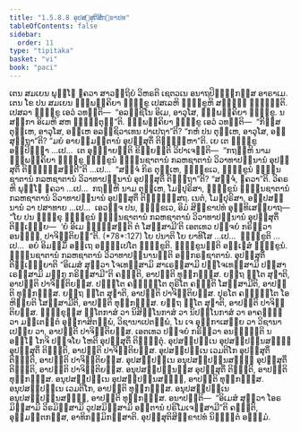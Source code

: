 ```yaml
---
title: "1.5.8.8 ອຸປສ຺ສຸຕິສິກ຺ຂາປທ"
tableOfContents: false
sidebar:
  order: 11
type: "tipitaka"
basket: "vi"
book: "paci"
---
```



<DynamicBreadcrumb />

<Division number="469" book="paci">

<Paragraph number="1391" book="paci">
ເຕນ ສມເຍນ ພຸທ຺ໂຘ ຠຄວາ ສາວຕ຺ຖິຍໍ ວິຫຣຕິ ເຊຕວເນ ອນາຖປິຓ຺ຑິກສ຺ສ ອາຣາເມ. ເຕນ ໂຂ ປນ ສມເຍນ ຉພ຺ພຄ຺ຄິຍາ ຠິກ຺ຂູ ເປສເລຫິ ຠິກ຺ຂູຫິ ສທ຺ຘິໍ ຠຓ຺ຑນ຺ຕິ. ເປສລາ ຠິກ຺ຂູ ເອວໍ ວທນ຺ຕິ—  “ອລຊ຺ຊິໂນ ອິເມ, ອາວຸໂສ, ຉພ຺ພຄ຺ຄິຍາ ຠິກ຺ຂູ. ນ ສກ຺ກາ ອິເມຫິ ສຫ ຠຓ຺ຑິຕຸນ຺”ຕິ. ຉພ຺ພຄ຺ຄິຍາ ຠິກ຺ຂູ ເອວໍ ວທນ຺ຕິ—  “ກິສ຺ສ ຕຸມ຺ເຫ, ອາວຸໂສ, ອມ຺ເຫ ອລຊ຺ຊິວາເທນ ປາເປຖາ”ຕິ? “ກຫໍ ປນ ຕຸມ຺ເຫ, ອາວຸໂສ, ອສ຺ສຸຕ຺ຖາ”ຕິ? “ມຍໍ ອາຍສ຺ມນ຺ຕານໍ ອຸປສ຺ສຸຕິໍ ຕິຏ຺ຐມ຺ຫາ”ຕິ.
</Paragraph>

<Paragraph number="1392" book="paci">
ເຍ ເຕ ຠິກ຺ຂູ ອປ຺ປິຈ຺ຉາ …ເປ…  ເຕ ອຸຊ຺ຌາຍນ຺ຕິ ຂິຍ຺ຍນ຺ຕິ ວິປາເຈນ຺ຕິ—  “ກຖຎ຺ຫິ ນາມ ຉພ຺ພຄ຺ຄິຍາ ຠິກ຺ຂູ ຠິກ຺ຂູນໍ ຠຓ຺ຑນຊາຕານໍ ກລຫຊາຕານໍ ວິວາທາປນ຺ນານໍ ອຸປສ຺ສຸຕິໍ ຕິຏ຺ຐິສ຺ສນ຺ຕີ”ຕິ …ເປ…  “ສຈ຺ຈໍ ກິຣ ຕຸມ຺ເຫ, ຠິກ຺ຂເວ, ຠິກ຺ຂູນໍ ຠຓ຺ຑນຊາຕານໍ ກລຫຊາຕານໍ ວິວາທາປນ຺ນານໍ ອຸປສ຺ສຸຕິໍ ຕິຏ຺ຐຖາ”ຕິ? “ສຈ຺ຈໍ, ຠຄວາ”ຕິ. ວິຄຣຫິ ພຸທ຺ໂຘ ຠຄວາ …ເປ…  ກຖຎ຺ຫິ ນາມ ຕຸມ຺ເຫ, ໂມຆປຸຣິສາ, ຠິກ຺ຂູນໍ ຠຓ຺ຑນຊາຕານໍ ກລຫຊາຕານໍ ວິວາທາປນ຺ນານໍ ອຸປສ຺ສຸຕິໍ ຕິຏ຺ຐິສ຺ສຖ. ເນຕໍ, ໂມຆປຸຣິສາ, ອປ຺ປສນ຺ນານໍ ວາ ປສາທາຍ …ເປ…  ເອວຎ຺ຈ ປນ, ຠິກ຺ຂເວ, ອິມໍ ສິກ຺ຂາປທໍ ອຸທ຺ທິເສຍ຺ຍາຖ—
</Paragraph>

</Division>
<Division number="470" book="paci">

<Paragraph number="1393" book="paci">
<Emphasis>“ໂຍ ປນ ຠິກ຺ຂຸ ຠິກ຺ຂູນໍ ຠຓ຺ຑນຊາຕານໍ ກລຫຊາຕານໍ ວິວາທາປນ຺ນານໍ ອຸປສ຺ສຸຕິໍ ຕິຏ຺ເຐຍ຺ຍ—  ‘ຍໍ ອິເມ ຠຓິສ຺ສນ຺ຕິ ຕໍ ໂສສ຺ສາມີ’ຕິ ເອຕເທວ ປຈ຺ຈຍໍ ກຣິຕ຺ວາ ອນຎ຺ຎໍ, ປາຈິຕ຺ຕິຍນ຺”</Emphasis>ຕິ. (*78*:<Emphasis>127</Emphasis>)
</Paragraph>

</Division>
<Division number="471" book="paci">

<Paragraph number="1394" book="paci">
<Emphasis>ໂຍ ປນາ</Emphasis>ຕິ ໂຍ ຍາທິໂສ …ເປ…  <Emphasis>ຠິກ຺ຂູ</Emphasis>ຕິ …ເປ…  ອຍໍ ອິມສ຺ມິໍ ອຕ຺ເຖ ອຘິປ຺ເປໂຕ ຠິກ຺ຂູຕິ.
</Paragraph>

<Paragraph number="1395" book="paci">
<Emphasis>ຠິກ຺ຂູນນ຺</Emphasis>ຕິ ອຎ຺ເຎສໍ ຠິກ຺ຂູນໍ.
</Paragraph>

<Paragraph number="1396" book="paci">
<Emphasis>ຠຓ຺ຑນຊາຕານໍ ກລຫຊາຕານໍ ວິວາທາປນ຺ນານນ຺</Emphasis>ຕິ ອຘິກຣຓຊາຕານໍ.
</Paragraph>

<Paragraph number="1397" book="paci">
<Emphasis>ອຸປສ຺ສຸຕິໍ ຕິຏ຺ເຐຍ຺ຍາ</Emphasis>ຕິ “ອິເມສໍ ສຸຕ຺ວາ ໂຈເທສ຺ສາມິ ສາເຣສ຺ສາມິ ປຏິໂຈເທສ຺ສາມິ ປຏິສາເຣສ຺ສາມິ ມງ຺ກູ ກຣິສ຺ສາມີ”ຕິ ຄຈ຺ຉຕິ, ອາປຕ຺ຕິ ທຸກ຺ກຏສ຺ສ. ຍຕ຺ຖ ຐິໂຕ ສຸຓາຕິ, ອາປຕ຺ຕິ ປາຈິຕ຺ຕິຍສ຺ສ. ປຈ຺ຉໂຕ ຄຈ຺ຉນ຺ໂຕ ຕຸຣິໂຕ ຄຈ຺ຉຕິ ໂສສ຺ສາມີຕິ, ອາປຕ຺ຕິ ທຸກ຺ກຏສ຺ສ. ຍຕ຺ຖ ຐິໂຕ ສຸຓາຕິ, ອາປຕ຺ຕິ ປາຈິຕ຺ຕິຍສ຺ສ. ປຸຣໂຕ ຄຈ຺ຉນ຺ໂຕ ໂອຫິຍ຺ຍຕິ ໂສສ຺ສາມີຕິ, ອາປຕ຺ຕິ ທຸກ຺ກຏສ຺ສ. ຍຕ຺ຖ ຐິໂຕ ສຸຓາຕິ, ອາປຕ຺ຕິ ປາຈິຕ຺ຕິຍສ຺ສ. ຠິກ຺ຂຸສ຺ສ ຐິໂຕກາສໍ ວາ ນິສິນ຺ໂນກາສໍ ວາ ນິປນ຺ໂນກາສໍ ວາ ອາຄນ຺ຕ຺ວາ ມນ຺ເຕນ຺ຕໍ ອຸກ຺ກາສິຕພ຺ພໍ, ວິຊານາເປຕພ຺ພໍ, ໂນ ເຈ ອຸກ຺ກາເສຍ຺ຍ ວາ ວິຊານາເປຍ຺ຍ ວາ, ອາປຕ຺ຕິ ປາຈິຕ຺ຕິຍສ຺ສ.
</Paragraph>

<Paragraph number="1398" book="paci">
<Emphasis>ເອຕເທວ ປຈ຺ຈຍໍ ກຣິຕ຺ວາ ອນຎ຺ຎນ຺</Emphasis>ຕິ ນ ອຎ຺ໂຎ ໂກຈິ ປຈ຺ຈໂຍ ໂຫຕິ ອຸປສ຺ສຸຕິໍ ຕິຏ຺ຐິຕຸໍ.
</Paragraph>

</Division>
<Division number="472" book="paci">

<Paragraph number="1399" book="paci">
ອຸປສມ຺ປນ຺ເນ ອຸປສມ຺ປນ຺ນສຎ຺ຎີ ອຸປສ຺ສຸຕິໍ ຕິຏ຺ຐຕິ, ອາປຕ຺ຕິ ປາຈິຕ຺ຕິຍສ຺ສ. ອຸປສມ຺ປນ຺ເນ ເວມຕິໂກ ອຸປສ຺ສຸຕິໍ ຕິຏ຺ຐຕິ, ອາປຕ຺ຕິ ປາຈິຕ຺ຕິຍສ຺ສ. ອຸປສມ຺ປນ຺ເນ ອນຸປສມ຺ປນ຺ນສຎ຺ຎີ ອຸປສ຺ສຸຕິໍ ຕິຏ຺ຐຕິ, ອາປຕ຺ຕິ ປາຈິຕ຺ຕິຍສ຺ສ.
</Paragraph>

<Paragraph number="1400" book="paci">
ອນຸປສມ຺ປນ຺ນສ຺ສ ອຸປສ຺ສຸຕິໍ ຕິຏ຺ຐຕິ, ອາປຕ຺ຕິ ທຸກ຺ກຏສ຺ສ. ອນຸປສມ຺ປນ຺ເນ ອຸປສມ຺ປນ຺ນສຎ຺ຎີ, ອາປຕ຺ຕິ ທຸກ຺ກຏສ຺ສ. ອນຸປສມ຺ປນ຺ເນ ເວມຕິໂກ, ອາປຕ຺ຕິ ທຸກ຺ກຏສ຺ສ. ອນຸປສມ຺ປນ຺ເນ ອນຸປສມ຺ປນ຺ນສຎ຺ຎີ, ອາປຕ຺ຕິ ທຸກ຺ກຏສ຺ສ.
</Paragraph>

</Division>
<Division number="473" book="paci">

<Paragraph number="1401" book="paci">
ອນາປຕ຺ຕິ—  “ອິເມສໍ ສຸຕ຺ວາ ໂອຣມິສ຺ສາມິ ວິຣມິສ຺ສາມິ ວູປສມິສ຺ສາມິ ອຕ຺ຕານໍ ປຣິໂມເຈສ຺ສາມີ”ຕິ ຄຈ຺ຉຕິ, ອຸມ຺ມຕ຺ຕກສ຺ສ, ອາທິກມ຺ມິກສ຺ສາຕິ.

</Paragraph>
</Division>

<Paragraph number="1402" type="center" book="paci">
ອຸປສ຺ສຸຕິສິກ຺ຂາປທໍ ນິຏ຺ຐິຕໍ ອຏ຺ຐມໍ.
</Paragraph>